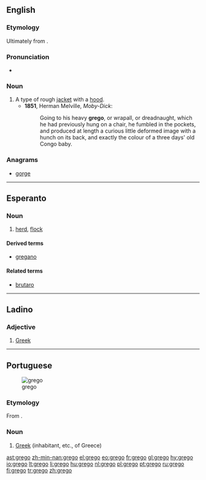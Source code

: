 ==English==

===Etymology===
Ultimately from {{etyl|la}} {{term|Graeco||Greek}}.

===Pronunciation===
* {{a|UK}} {{IPA|/ˈɡɹeɪɡəʊ/}}

===Noun===
{{en-noun}}

# A type of rough [[jacket]] with a [[hood]].
#* '''1851''', Herman Melville, ''Moby-Dick'':
#*: Going to his heavy '''grego''', or wrapall, or dreadnaught, which he had previously hung on a chair, he fumbled in the pockets, and produced at length a curious little deformed image with a hunch on its back, and exactly the colour of a three days' old Congo baby.

===Anagrams===
* [[gorge#English|gorge]]

----

==Esperanto==

===Noun===
{{eo-noun}}

# [[herd]], [[flock]]

====Derived terms====
* [[gregano]]

====Related terms====
* [[brutaro]]

----

==Ladino==

===Adjective===
{{lad-adj|l|g=m|f=grega}}

# [[Greek]]

----

==Portuguese==
[[Image:LuisdeCamoes4.jpg|thumb|grego]]

===Etymology===
From {{etyl|la|pt}} {{term|Graecus|lang=la}}.

===Noun===
{{pt-noun|m}}

# [[Greek]] (inhabitant, etc., of Greece)

[[ast:grego]]
[[zh-min-nan:grego]]
[[el:grego]]
[[eo:grego]]
[[fr:grego]]
[[gl:grego]]
[[hy:grego]]
[[io:grego]]
[[lt:grego]]
[[li:grego]]
[[hu:grego]]
[[nl:grego]]
[[pl:grego]]
[[pt:grego]]
[[ru:grego]]
[[fi:grego]]
[[tr:grego]]
[[zh:grego]]